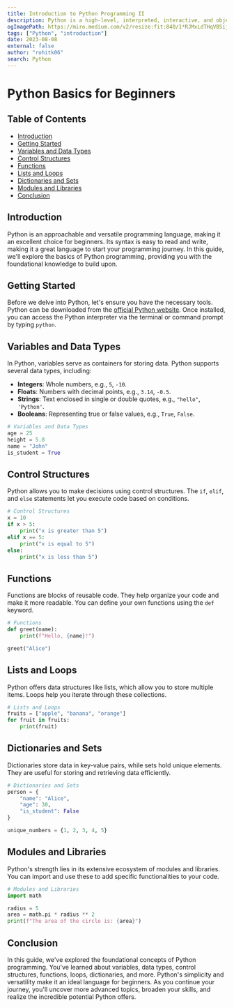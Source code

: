 ```yaml
---
title: Introduction to Python Programming II
description: Python is a high-level, interpreted, interactive, and object-oriented scripting language. Python is designed to be highly readable. It uses English keywords frequently, whereas other languages use punctuation, and it has fewer syntactical constructions than other languages.
ogImagePath: https://miro.medium.com/v2/resize:fit:840/1*RJMxLdTHqVBSijKmOO5MAg.jpeg
tags: ["Python", "introduction"]
date: 2023-08-08
external: false
author: "rohitk06"
search: Python
---
```


# Python Basics for Beginners


## Table of Contents

- [Introduction](#introduction)
- [Getting Started](#getting-started)
- [Variables and Data Types](#variables-and-data-types)
- [Control Structures](#control-structures)
- [Functions](#functions)
- [Lists and Loops](#lists-and-loops)
- [Dictionaries and Sets](#dictionaries-and-sets)
- [Modules and Libraries](#modules-and-libraries)
- [Conclusion](#conclusion)

## Introduction

Python is an approachable and versatile programming language, making it an excellent choice for beginners. Its syntax is easy to read and write, making it a great language to start your programming journey. In this guide, we'll explore the basics of Python programming, providing you with the foundational knowledge to build upon.

## Getting Started

Before we delve into Python, let's ensure you have the necessary tools. Python can be downloaded from the [official Python website](https://www.python.org/downloads/). Once installed, you can access the Python interpreter via the terminal or command prompt by typing `python`.

## Variables and Data Types

In Python, variables serve as containers for storing data. Python supports several data types, including:

- **Integers**: Whole numbers, e.g., `5`, `-10`.
- **Floats**: Numbers with decimal points, e.g., `3.14`, `-0.5`.
- **Strings**: Text enclosed in single or double quotes, e.g., `"hello"`, `'Python'`.
- **Booleans**: Representing true or false values, e.g., `True`, `False`.

```python
# Variables and Data Types
age = 25
height = 5.8
name = "John"
is_student = True
```

## Control Structures

Python allows you to make decisions using control structures. The `if`, `elif`, and `else` statements let you execute code based on conditions.

```python
# Control Structures
x = 10
if x > 5:
    print("x is greater than 5")
elif x == 5:
    print("x is equal to 5")
else:
    print("x is less than 5")
```

## Functions

Functions are blocks of reusable code. They help organize your code and make it more readable. You can define your own functions using the `def` keyword.

```python
# Functions
def greet(name):
    print(f"Hello, {name}!")

greet("Alice")
```

## Lists and Loops

Python offers data structures like lists, which allow you to store multiple items. Loops help you iterate through these collections.

```python
# Lists and Loops
fruits = ["apple", "banana", "orange"]
for fruit in fruits:
    print(fruit)
```

## Dictionaries and Sets

Dictionaries store data in key-value pairs, while sets hold unique elements. They are useful for storing and retrieving data efficiently.

```python
# Dictionaries and Sets
person = {
    "name": "Alice",
    "age": 30,
    "is_student": False
}

unique_numbers = {1, 2, 3, 4, 5}
```

## Modules and Libraries

Python's strength lies in its extensive ecosystem of modules and libraries. You can import and use these to add specific functionalities to your code.

```python
# Modules and Libraries
import math

radius = 5
area = math.pi * radius ** 2
print(f"The area of the circle is: {area}")
```

## Conclusion

In this guide, we've explored the foundational concepts of Python programming. You've learned about variables, data types, control structures, functions, loops, dictionaries, and more. Python's simplicity and versatility make it an ideal language for beginners. As you continue your journey, you'll uncover more advanced topics, broaden your skills, and realize the incredible potential Python offers.

